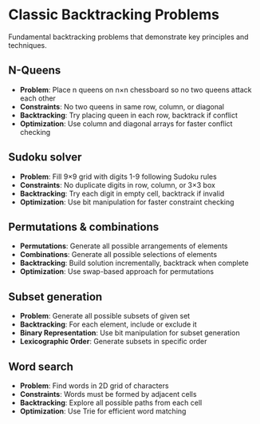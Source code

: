 # Classic Backtracking Problems

Fundamental backtracking problems that demonstrate key principles and techniques.

## N-Queens

- **Problem**: Place n queens on n×n chessboard so no two queens attack each other
- **Constraints**: No two queens in same row, column, or diagonal
- **Backtracking**: Try placing queen in each row, backtrack if conflict
- **Optimization**: Use column and diagonal arrays for faster conflict checking

## Sudoku solver

- **Problem**: Fill 9×9 grid with digits 1-9 following Sudoku rules
- **Constraints**: No duplicate digits in row, column, or 3×3 box
- **Backtracking**: Try each digit in empty cell, backtrack if invalid
- **Optimization**: Use bit manipulation for faster constraint checking

## Permutations & combinations

- **Permutations**: Generate all possible arrangements of elements
- **Combinations**: Generate all possible selections of elements
- **Backtracking**: Build solution incrementally, backtrack when complete
- **Optimization**: Use swap-based approach for permutations

## Subset generation

- **Problem**: Generate all possible subsets of given set
- **Backtracking**: For each element, include or exclude it
- **Binary Representation**: Use bit manipulation for subset generation
- **Lexicographic Order**: Generate subsets in specific order

## Word search

- **Problem**: Find words in 2D grid of characters
- **Constraints**: Words must be formed by adjacent cells
- **Backtracking**: Explore all possible paths from each cell
- **Optimization**: Use Trie for efficient word matching
